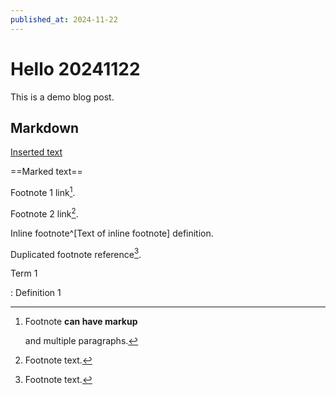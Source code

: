 ```yaml
---
published_at: 2024-11-22
---
```

# Hello 20241122

This is a demo blog post.

## Markdown

<ins>Inserted text</ins>

==Marked text==

Footnote 1 link[^first].

Footnote 2 link[^second].

Inline footnote^[Text of inline footnote] definition.

Duplicated footnote reference[^second].

[^first]: Footnote **can have markup**

    and multiple paragraphs.

[^second]: Footnote text.

Term 1

:   Definition 1

